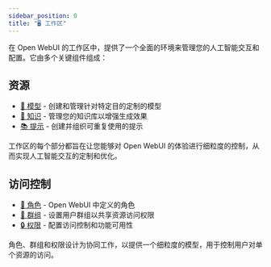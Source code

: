 ```yaml
---
sidebar_position: 0
title: "🖥️ 工作区"
---
```


在 Open WebUI 的工作区中，提供了一个全面的环境来管理您的人工智能交互和配置。它由多个关键组件组成：

## 资源

- [🤖 模型](./models.md) - 创建和管理针对特定目的定制的模型
- [🧠 知识](./knowledge.md) - 管理您的知识库以增强生成效果
- [📚 提示](./prompts.md) - 创建并组织可重复使用的提示

工作区的每个部分都旨在让您能够对 Open WebUI 的体验进行细粒度的控制，从而实现人工智能交互的定制和优化。

## 访问控制
- [‍🔑 角色](./roles.md) - Open WebUI 中定义的角色
- [‍🔐 群组](./groups.md) - 设置用户群组以共享资源访问权限
- [🔒 权限](./permissions.md) - 配置访问控制和功能可用性

角色、群组和权限设计为协同工作，以提供一个细粒度的模型，用于控制用户对单个资源的访问。
